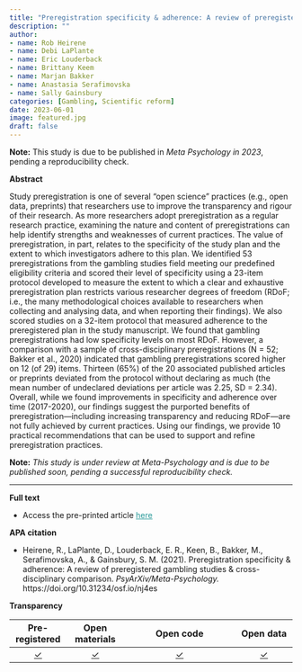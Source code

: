 ```yaml
---
title: "Preregistration specificity & adherence: A review of preregistered gambling studies & cross-disciplinary comparison"
description: ""
author:
- name: Rob Heirene
- name: Debi LaPlante
- name: Eric Louderback
- name: Brittany Keem
- name: Marjan Bakker
- name: Anastasia Serafimovska
- name: Sally Gainsbury
categories: [Gambling, Scientific reform]
date: 2023-06-01
image: featured.jpg
draft: false
---
```


**Note:** This study is due to be published in *Meta Psychology in 2023*, pending a reproducibility check.

**Abstract**

Study preregistration is one of several "open science" practices (e.g., open data, preprints) that researchers use to improve the transparency and rigour of their research. As more researchers adopt preregistration as a regular research practice, examining the nature and content of preregistrations can help identify strengths and weaknesses of current practices. The value of preregistration, in part, relates to the specificity of the study plan and the extent to which investigators adhere to this plan. We identified 53 preregistrations from the gambling studies field meeting our predefined eligibility criteria and scored their level of specificity using a 23-item protocol developed to measure the extent to which a clear and exhaustive preregistration plan restricts various researcher degrees of freedom (RDoF; i.e., the many methodological choices available to researchers when collecting and analysing data, and when reporting their findings). We also scored studies on a 32-item protocol that measured adherence to the preregistered plan in the study manuscript. We found that gambling preregistrations had low specificity levels on most RDoF. However, a comparison with a sample of cross-disciplinary preregistrations (N = 52; Bakker et al., 2020) indicated that gambling preregistrations scored higher on 12 (of 29) items. Thirteen (65%) of the 20 associated published articles or preprints deviated from the protocol without declaring as much (the mean number of undeclared deviations per article was 2.25, SD = 2.34). Overall, while we found improvements in specificity and adherence over time (2017-2020), our findings suggest the purported benefits of preregistration---including increasing transparency and reducing RDoF---are not fully achieved by current practices. Using our findings, we provide 10 practical recommendations that can be used to support and refine preregistration practices.

**Note:** *This study is under review at Meta-Psychology and is due to be published soon, pending a successful reproducibility check.*

------------------------------------------------------------------------

**Full text**

-   Access the pre-printed article [here](https://doi.org/10.31234/osf.io/nj4es){style="color: #289998"}

**APA citation**

-   Heirene, R., LaPlante, D., Louderback, E. R., Keen, B., Bakker, M., Serafimovska, A., & Gainsbury, S. M. (2021). Preregistration specificity & adherence: A review of preregistered gambling studies & cross-disciplinary comparison. *PsyArXiv/Meta-Psychology.* https://doi.org/10.31234/osf.io/nj4es

**Transparency**

|            Pre-registered             |            Open materials             |                                               Open code                                               |               Open data               |
|:-------------:|:-------------:|:---------------------------:|:-------------:|
| [✓](https://osf.io/n8rw3/?view_only=) | [✓](https://osf.io/n8rw3/?view_only=) | [✓](https://github.com/rheirene/Evaluating-gambling-research-preregistrations-Specificity-adherence-) | [✓](https://osf.io/n8rw3/?view_only=) |
